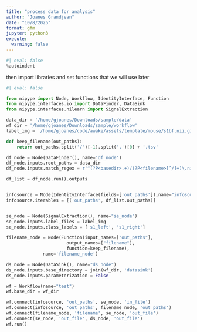 ```yaml
---
title: "process data for analysis"
author: "Joanes Grandjean"
date: "10/8/2025"
format: gfm
jupyter: python3
execute: 
  warning: false
---
```


```python
#| eval: false
%autoindent 
```

then import libraries and set functions that we will use later
```python
#| eval: false

from nipype import Node, Workflow, IdentityInterface, Function
from nipype.interfaces.io import DataFinder, DataSink
from nipype.interfaces.nilearn import SignalExtraction

data_dir = '/home/gjoanes/Downloads/sample/data'
wf_dir = '/home/gjoanes/Downloads/sample/workflow'
label_img = '/home/gjoanes/code/awake/assets/template/mouse/s1bf.nii.gz'

def keep_filename(out_paths):
    return out_paths.split('/')[-1].split('.')[0] + '.tsv'

df_node = Node(DataFinder(), name='df_node')
df_node.inputs.root_paths = data_dir
df_node.inputs.match_regex = r'^(?P<basedir>.+)/(?P<filename>[^/]+)\.nii\.gz$'

df_list = df_node.run().outputs


infosource = Node(IdentityInterface(fields=['out_paths']),name="infosource")
infosource.iterables = [('out_paths', df_list.out_paths)]


se_node = Node(SignalExtraction(), name="se_node")
se_node.inputs.label_files = label_img  
se_node.inputs.class_labels = ['s1_left', 's1_right']

filename_node = Node(Function(input_names=["out_paths"],
                       output_names=["filename"],
                       function=keep_filename),
              name='filename_node')

ds_node = Node(DataSink(), name="ds_node")
ds_node.inputs.base_directory = join(wf_dir, 'datasink')
ds_node.inputs.parameterization = False

wf = Workflow(name="test")
wf.base_dir = wf_dir

wf.connect(infosource, 'out_paths', se_node, 'in_file')
wf.connect(infosource, 'out_paths', filename_node, 'out_paths')
wf.connect(filename_node, 'filename', se_node, 'out_file')
wf.connect(se_node, 'out_file', ds_node, 'out_file')
wf.run()





```
